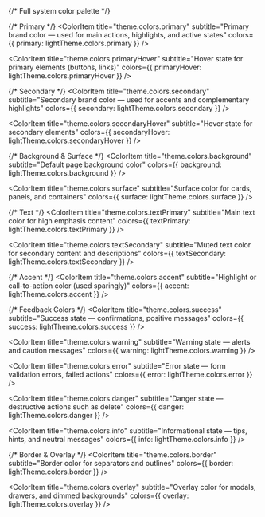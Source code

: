
<Meta title="Design System / Colors / 01 Light Theme" />

<ColorPalette>
  {/* Full system color palette */}
  <ColorItem
    title="theme.colors"
    subtitle="Complete system color palette"
    colors={lightTheme.colors}
  />

  {/* Primary */}
  <ColorItem
    title="theme.colors.primary"
    subtitle="Primary brand color — used for main actions, highlights, and active states"
    colors={{ primary: lightTheme.colors.primary }}
  />

  <ColorItem
    title="theme.colors.primaryHover"
    subtitle="Hover state for primary elements (buttons, links)"
    colors={{ primaryHover: lightTheme.colors.primaryHover }}
  />

  {/* Secondary */}
  <ColorItem
    title="theme.colors.secondary"
    subtitle="Secondary brand color — used for accents and complementary highlights"
    colors={{ secondary: lightTheme.colors.secondary }}
  />

  <ColorItem
    title="theme.colors.secondaryHover"
    subtitle="Hover state for secondary elements"
    colors={{ secondaryHover: lightTheme.colors.secondaryHover }}
  />

  {/* Background & Surface */}
  <ColorItem
    title="theme.colors.background"
    subtitle="Default page background color"
    colors={{ background: lightTheme.colors.background }}
  />

  <ColorItem
    title="theme.colors.surface"
    subtitle="Surface color for cards, panels, and containers"
    colors={{ surface: lightTheme.colors.surface }}
  />

  {/* Text */}
  <ColorItem
    title="theme.colors.textPrimary"
    subtitle="Main text color for high emphasis content"
    colors={{ textPrimary: lightTheme.colors.textPrimary }}
  />

  <ColorItem
    title="theme.colors.textSecondary"
    subtitle="Muted text color for secondary content and descriptions"
    colors={{ textSecondary: lightTheme.colors.textSecondary }}
  />

  {/* Accent */}
  <ColorItem
    title="theme.colors.accent"
    subtitle="Highlight or call-to-action color (used sparingly)"
    colors={{ accent: lightTheme.colors.accent }}
  />

  {/* Feedback Colors */}
  <ColorItem
    title="theme.colors.success"
    subtitle="Success state — confirmations, positive messages"
    colors={{ success: lightTheme.colors.success }}
  />

  <ColorItem
    title="theme.colors.warning"
    subtitle="Warning state — alerts and caution messages"
    colors={{ warning: lightTheme.colors.warning }}
  />

  <ColorItem
    title="theme.colors.error"
    subtitle="Error state — form validation errors, failed actions"
    colors={{ error: lightTheme.colors.error }}
  />

  <ColorItem
    title="theme.colors.danger"
    subtitle="Danger state — destructive actions such as delete"
    colors={{ danger: lightTheme.colors.danger }}
  />

  <ColorItem
    title="theme.colors.info"
    subtitle="Informational state — tips, hints, and neutral messages"
    colors={{ info: lightTheme.colors.info }}
  />

  {/* Border & Overlay */}
  <ColorItem
    title="theme.colors.border"
    subtitle="Border color for separators and outlines"
    colors={{ border: lightTheme.colors.border }}
  />

  <ColorItem
    title="theme.colors.overlay"
    subtitle="Overlay color for modals, drawers, and dimmed backgrounds"
    colors={{ overlay: lightTheme.colors.overlay }}
  />
</ColorPalette>